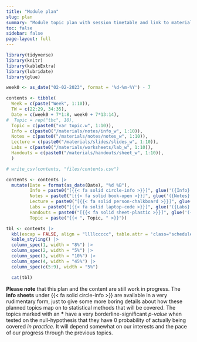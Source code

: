 ```yaml
---
title: "Module plan"
slug: plan
summary: "Module topic plan with session timetable and link to materials"
toc: false
sidebar: false
page-layout: full
---
```

          
```r
library(tidyverse)
library(knitr)
library(kableExtra)
library(lubridate)
library(glue)
```


```r

week0 <- as_date("02-02-2023", format = '%d-%m-%Y') - 7

contents <- tibble(
  Week = c(paste("Week", 1:10)),
  TW = c(22:29, 34:35),
  Date = c(week0 + 7*1:8, week0 + 7*13:14),
#  Topic = rep("tbc", 10),
  Topic = c(paste0("var topic.w", 1:10)),
  Info = c(paste0("/materials/notes/info_w", 1:10)),
  Notes = c(paste0("/materials/notes/notes_w", 1:10)),
  Lecture = c(paste0("/materials/slides/slides_w", 1:10)),
  Labs = c(paste0("/materials/worksheets/lab_w", 1:10)),
  Handouts = c(paste0("/materials/handouts/sheet_w", 1:10)),
  )

# write_csv(contents, "files/contents.csv") 

contents <- contents |>
  mutate(Date = format(as_date(Date), "%d %B"),
         Info = paste0("[{{< fa solid circle-info >}}]", glue('({Info}.qmd)')),
         Notes = paste0("[{{< fa solid book-open >}}]", glue('({Notes}.qmd)')),
         Lecture = paste0("[{{< fa solid person-chalkboard >}}]", glue('({Lecture}.qmd)')),
         Labs = paste0("[{{< fa solid laptop-code >}}]", glue('({Labs}.qmd)')),
         Handouts = paste0("[{{< fa solid sheet-plastic >}}]", glue('({Handouts}.qmd)')),
         Topic = paste("{{< ", Topic, " >}}"))

tbl <- contents |>
  kbl(escap = FALSE, align = "llllccccc", table.attr = 'class="schedule-table"') |>
  kable_styling() |>
  column_spec(1, width = "8%") |>  
  column_spec(2, width = "5%") |>  
  column_spec(3, width = "10%") |>  
  column_spec(4, width = "45%") |>  
  column_spec(c(5:9), width = "5%") 

  cat(tbl)

```

**Please note** that this plan and the content are still work in progress. The **info sheets** under {{< fa solid circle-info >}} are available in a very rudimentary form, just to give some more boring details about how these planned topics map on to statistical methods that will be covered. The topics marked with an **\*** have a very borderline-significant *p-value* when tested on the null-hypothesis that they have 0 probability of actually being covered *in practice*. It will depend somewhat on our interests and the pace of our progress through the previous topics. 
